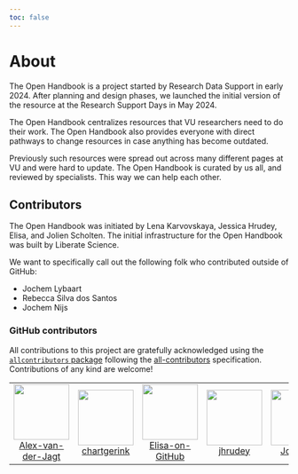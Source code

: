 ```yaml
---
toc: false
---
```


# About

The Open Handbook is a project started by Research Data Support in early 2024. After planning and design phases, we launched the initial version of the resource at the Research Support Days in May 2024.

The Open Handbook centralizes resources that VU researchers need to do their work. The Open Handbook also provides everyone with direct pathways to change resources in case anything has become outdated.

Previously such resources were spread out across many different pages at VU and were hard to update. The Open Handbook is curated by us all, and reviewed by specialists. This way we can help each other.

## Contributors

The Open Handbook was initiated by Lena Karvovskaya, Jessica Hrudey, Elisa, and Jolien Scholten. The initial infrastructure for the Open Handbook was built by Liberate Science.

We want to specifically call out the following folk who contributed outside of GitHub:

* Jochem Lybaart
* Rebecca Silva dos Santos
* Jochem Nijs

### GitHub contributors 


<!-- ALL-CONTRIBUTORS-LIST:START - Do not remove or modify this section -->
<!-- prettier-ignore-start -->
<!-- markdownlint-disable -->

All contributions to this project are gratefully acknowledged using the [`allcontributors` package](https://github.com/ropenscilabs/allcontributors) following the [all-contributors](https://allcontributors.org) specification. Contributions of any kind are welcome!

<table>

<tr>
<td align="center">
<a href="https://github.com/Alex-van-der-Jagt">
<img src="https://avatars.githubusercontent.com/u/107620785?v=4" width="100px;" alt=""/>
</a><br>
<a href="https://github.com/ubvu/open-handbook/commits?author=Alex-van-der-Jagt">Alex-van-der-Jagt</a>
</td>
<td align="center">
<a href="https://github.com/chartgerink">
<img src="https://avatars.githubusercontent.com/u/2946344?v=4" width="100px;" alt=""/>
</a><br>
<a href="https://github.com/ubvu/open-handbook/commits?author=chartgerink">chartgerink</a>
</td>
<td align="center">
<a href="https://github.com/Elisa-on-GitHub">
<img src="https://avatars.githubusercontent.com/u/78543806?v=4" width="100px;" alt=""/>
</a><br>
<a href="https://github.com/ubvu/open-handbook/commits?author=Elisa-on-GitHub">Elisa-on-GitHub</a>
</td>
<td align="center">
<a href="https://github.com/jhrudey">
<img src="https://avatars.githubusercontent.com/u/35424147?v=4" width="100px;" alt=""/>
</a><br>
<a href="https://github.com/ubvu/open-handbook/commits?author=jhrudey">jhrudey</a>
</td>
<td align="center">
<a href="https://github.com/Jolien-S">
<img src="https://avatars.githubusercontent.com/u/142608800?v=4" width="100px;" alt=""/>
</a><br>
<a href="https://github.com/ubvu/open-handbook/commits?author=Jolien-S">Jolien-S</a>
</td>
<td align="center">
<a href="https://github.com/Karvovskaya">
<img src="https://avatars.githubusercontent.com/u/44666630?v=4" width="100px;" alt=""/>
</a><br>
<a href="https://github.com/ubvu/open-handbook/commits?author=Karvovskaya">Karvovskaya</a>
</td>
<td align="center">
<a href="https://github.com/peer35">
<img src="https://avatars.githubusercontent.com/u/5236397?v=4" width="100px;" alt=""/>
</a><br>
<a href="https://github.com/ubvu/open-handbook/commits?author=peer35">peer35</a>
</td>
</tr>

</table>

<!-- markdownlint-enable -->
<!-- prettier-ignore-end -->
<!-- ALL-CONTRIBUTORS-LIST:END -->


